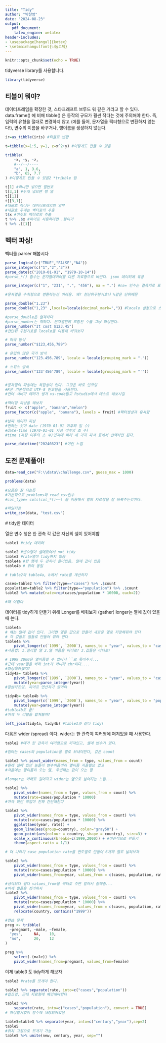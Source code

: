 ```yaml
---
title: "Tidy"
author: "박찬영"
date: "2024-08-23"
output: 
   pdf_document:
    latex_engine: xelatex
header-includes:
- \usepackage[hangul]{kotex}
- \setmainhangulfont{나눔고딕}
---
```


```r
knitr::opts_chunk$set(echo = TRUE)
```

tidyverse library를 사용합니다.

```r
library(tidyverse)
```

## 티블이 뭐야?

데이터프레임을 확장한 것, 스타크래프트 브루드 워 같은 거라고 할 수 있다.
data.frame() 에 비해 tibble() 은 동작의 규모가 훨씬 작다는 것에 주의해야 한다. 
즉, 입력의 유형을 절대로 변경하지 않고 (예를 들어, 문자열을 팩터형으로 변환하지 않는다!), 
변수의 이름을 바꾸거나, 행이름을 생성하지 않는다.

```r
ir=as_tibble(iris) #티블로 변환

t=tibble(x=1:5, y=1, z=x^2+y) #이렇게도 만들 수 있음

tribble(
    ~x, ~y, ~z,
    #--/--/----
    "a", 1, 3.6,
    "b", 65, 7.7
) #이렇게도 만들 수 있음2 *tribble 임

t[1] #하나만 넣으면 열번호
t[3,1] #두개 넣으면 행 열
t[[1]]
t[[3,1]]
#대괄호 하나는 데이터프레임의 일부
#대괄호 두개는 벡터로의 추출
t$x #이것도 벡터로의 추출
t %>% .$x #파이프 사용하려면 .붙이기
t %>% .[[1]]
```


## 벡터 파싱!

벡터를 parser 해봅시다

```r
parse_logical(c("TRUE","FALSE","NA"))
parse_integer(c("1","2","3"))
parse_date(c("2010-01-01", "1979-10-14"))
#parse_*() 함수는 문자열데이터를 다른 자료형으로 바꾼다. json 데이터에 유용

parse_integer(c("1", "231", ".", "456"), na = ".") #na= 인수는 결측치로 표시할 거 정하는 것

#문자열을 수치형으로 변환하는건 어려움. 왜? 천단위구분기호나 %같은 단위때문

parse_double("1.23")
parse_double("1,23" ,locale=locale(decimal_mark=",")) #locale 설정으로 소수점 구분기호 바꾸기

#parse_double은 엄격하다
#parse_number는 약하다. 문자열안에 포함된 수를 그냥 파싱한다.
parse_number("It cost $123.45")
#천단위 구분기호를 locale을 이용해 바꿔보자

# 미국 방식
parse_number("$123,456,789")

# 유럽의 많은 국가 방식
parse_number("123.456.789", locale = locale(grouping_mark = "."))

# 스위스 방식
parse_number("123'456'789", locale = locale(grouping_mark = "'"))


#문자열의 파싱에는 복잡성이 있다. 그것은 바로 인코딩
#R은 기본적으로 UTF-8 인코딩을 사용한다.
#언어 서버가 에러가 생겨 vs-code말고 Rstudio에서 테스트 해보시길

#팩터형 파싱을 해보자
fruit <- c("apple", "banana","melon")
parse_factor(c("apple", "banana"), levels = fruit) #팩터생성과 유사함

#날짜 데이터 파싱
#원하는 것이 date (1970-01-01 이후의 일 수)
#date-time (1970-01-01 자정 이후의 초 수) 
#time (자정 이후의 초 수)인지에 따라 세 가지 파서 중에서 선택하면 된다. 

parse_datetime("20240823") #이런 느낌

```

## 도전 문제풀이!

```r
data=read_csv("F:\\data\\challenge.csv", guess_max = 1000)

problems(data)

#요즘은 잘 되는듯
#기본적으로 problems와 read_csv인수
#col_type= cols(col_*()~~) 을 이용해서 열의 자료형을 잘 바꿔주는것이다.

#파일저장
write_csv(data, "test.csv")
```

`
`
# tidy한 데이터

열은 변수
행은 한 관측
각 값은 자신의 셀이 있어야함

```r
table1 #tidy 데이터

table2 #변수명이 셀에있어서 not tidy
table3 #rate열이 tidy하지 않음
table4a #한 행에 두 관측이 들어있음, 열에 값이 있음
table4b # 위와 동일

# table2와 table4a, b에서 rate를 계산하자

cases=table2 %>% filter(type=="cases") %>% .$count
population=table2 %>% filter(type=="population") %>% .$count
table2 %>% mutate(rate=rep(cases/population * 10000, each=2))

#꽤 어렵다
```

`
`
데이터를 tidy하게 만들기 위해 Longer를 배워보자 (gather)
longer는 열에 값이 있을 때 쓴다.


```r
table4a 
# 얘는 열에 값이 있다. 그러면 열을 값으로 만들어 새로운 열로 저장해줘야 한다
# 각 값들도 열들로 만들어 줘야 한다
table4a %>%
    pivot_longer(c(`1999`, `2000`), names_to = "year", values_to = "cases")
#사용법: 1.정리할 열 2.열 이름을 어디로? 3.값들은 어디로?

# 1999 2000은 열이름일 수 없어서 ``로 묶어주기...
#근데 year열을 봐라 int가 아니라 chr이다....
#파싱해야겠지?
tidy4a= table4a %>%
    pivot_longer(c(`1999`, `2000`), names_to = "year", values_to = "cases") %>%
    mutate(year=parse_integer(year))
#깔쌈하죠잉, 파이프 연산자가 짱이야

tidy4b= table4b %>%
    pivot_longer(c(`1999`, `2000`), names_to = "year", values_to = "population") %>%
    mutate(year=parse_integer(year))
#table4b도 끝!
#이제 두 티블을 합쳐볼까?

left_join(tidy4a, tidy4b) #table1과 같다 tidy!

```
`
`
다음은 wider (spread) 이다.
wider는 한 관측이 여러행에 퍼져있을 때 사용한다.

```r
table2 #얘가 한 관측이 여러행으로 퍼져있고, 셀에 변수가 있다.

#임마는 cases와 population을 열로 보내야한다, 값은 count

table2 %>% pivot_wider(names_from = type, values_from = count)
#원래 셀에 있던 놈들이 변수이름이라 열이름 지을필요 없고
#처음에는 열이름이 오는 열, 두번째는 값이 오는 열

#longer는 아래로 길어지고 wider는 옆으로 넓어지는 느낌...

table2 %>% 
    pivot_wider(names_from = type, values_from = count) %>%
    mutate(rate=cases/population * 10000)
#아까 했던 작업이 진짜 간단해진다

table2 %>% 
    pivot_wider(names_from = type, values_from = count) %>%
    mutate(rate=cases/population * 10000) %>%
    ggplot(aes(year, rate)) +
    geom_line(aes(group=country), color="gray50") +
    geom_point(aes(colour = country, shape = country), size=3) +
    scale_x_continuous(breaks=c(1999,2000)) + #이산적으로 만들기
    theme(aspect.ratio = 1/1)

# 더 나아가 case population rate를 연도별로 만들어 6개의 열로 넓혀보자

table2 %>% 
    pivot_wider(names_from = type, values_from = count) %>%
    mutate(rate=cases/population * 10000) %>%
    pivot_wider(names_from=year, values_from = c(cases, population, rate))

#생각보다 쉽다 values_from을 벡터로 주면 알아서 잘해줌...
#이제 열들을 정리하자
table2 %>% 
    pivot_wider(names_from = type, values_from = count) %>%
    mutate(rate=cases/population * 10000) %>%
    pivot_wider(names_from=year, values_from = c(cases, population, rate)) %>%
    relocate(country, contains("1999"))

#연습 문제
preg <- tribble(
  ~pregnant, ~male, ~female,
  "yes",     NA,    10,
  "no",      20,    12
)

preg %>% 
    select(-(male)) %>%
    pivot_wider(names_from=pregnant, values_from=female)
```

`
`
이제 table3 도 tidy하게 해보자

```r
table3 #rate를 쪼개야 한다.

table3 %>% separate(rate, into=c("cases","population"))
#쉽죠잉, 근데 자료형에 예민해야한다

table3 %>% 
    separate(rate, into=c("cases","population"), convert = TRUE)
# 파싱할거없이 함수에 내장되어있음

table5=table3 %>% separate(year, into=c("century","year"),sep=2)
table5
#위치 고정으로 쪼개기 가능
table5 %>% unite(new, century, year, sep="")
```
